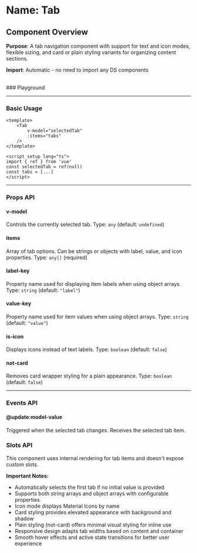 
<Meta of={Tab} />

# Name: Tab
## Component Overview

**Purpose**: A tab navigation component with support for text and icon modes, flexible sizing, and card or plain styling variants for organizing content sections.

**Import**: Automatic - no need to import any DS components

<br />
### Playground

<Canvas of={Tab.Primary} />
<Controls />

---

### Basic Usage

```vue
<template>
    <Tab 
        v-model="selectedTab"
        :items="tabs"
    />
</template>

<script setup lang="ts">
import { ref } from 'vue'
const selectedTab = ref(null)
const tabs = [...]
</script>
```

<Canvas sourceState="none" of={Tab.Primary} />

---

### Props API

#### v-model
Controls the currently selected tab. Type: `any` (default: `undefined`)

#### items
Array of tab options. Can be strings or objects with label, value, and icon properties. Type: `any[]` (required)

<Canvas sourceState="none" of={Tab.ObjectArray} />

#### label-key
Property name used for displaying item labels when using object arrays. Type: `string` (default: `"label"`)

#### value-key
Property name used for item values when using object arrays. Type: `string` (default: `"value"`)

#### is-icon
Displays icons instead of text labels. Type: `boolean` (default: `false`)

<Canvas sourceState="none" of={Tab.Icons} />

#### not-card
Removes card wrapper styling for a plain appearance. Type: `boolean` (default: `false`)

<Canvas sourceState="none" of={Tab.NotCard} />

---

### Events API

#### @update:model-value
Triggered when the selected tab changes. Receives the selected tab item.

### Slots API

This component uses internal rendering for tab items and doesn't expose custom slots.

**Important Notes:**
- Automatically selects the first tab if no initial value is provided
- Supports both string arrays and object arrays with configurable properties
- Icon mode displays Material Icons by name
- Card styling provides elevated appearance with background and shadow
- Plain styling (not-card) offers minimal visual styling for inline use
- Responsive design adapts tab widths based on content and container
- Smooth hover effects and active state transitions for better user experience